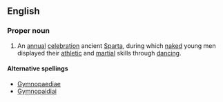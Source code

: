 ==English==
===Proper noun===
{{wikipedia}}
{{en-proper noun}}
# An [[annual]] [[celebration]] ancient [[Sparta]], during which [[naked]] young men displayed their [[athletic]] and [[martial]] skills through [[dancing]].

====Alternative spellings====
*[[Gymnopaediae]]
*[[Gymnopaidiai]]